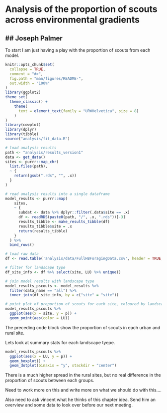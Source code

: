 # Analysis of the proportion of scouts across environmental gradients
## Joseph Palmer
---

To start I am just having a play with the proportion of scouts from each model.

```{r, include = FALSE}
knitr::opts_chunk$set(
  collapse = TRUE,
  comment = "#>",
  fig.path = "man/figures/README-",
  out.width = "100%"
)
library(ggplot2)
theme_set(
  theme_classic() +
    theme(
      text = element_text(family = "URWHelvetica", size = 8)
    )
)
library(cowplot)
library(dplyr)
library(tibble)
source("analysis/fit_data.R")
```


```{r}

# load analysis results
path <- "analysis/results_version1"
data <- get_data()
sites <- purrr::map_chr(
  list.files(path),
  ~ {
    return(gsub(".rds", "", .x))
  }
)

# read analysis results into a single dataframe
model_results <- purrr::map(
    sites,
    ~ {
      subdat <- data %>% dplyr::filter(.data$site == .x)
      df <- readRDS(paste0(path, "/", .x, ".rds"))[-3]
      results_tibble <- make_results_tibble(df)
      results_tibble$site = .x
      return(results_tibble)
    }
  ) %>%
  bind_rows()

# load raw data
df <- read.table('analysis/data/FullHBForagingData.csv', header = TRUE,  sep = ',',  stringsAsFactors = FALSE)

# filter for landscape type
df_site_info <- df %>% select(site, LU) %>% unique()

# join model results with landscape type
model_results_pscouts <- model_results %>%
  filter(data_name == "all") %>%
  inner_join(df_site_info, by = c("site" = "site"))

# point plot of proportion of scouts for each site, coloured by landscape type
model_results_pscouts %>%
  ggplot(aes(x = site, y = p)) +
  geom_point(aes(color = LU))

```

The preceding code block show the proportion of scouts in each urban and rural site.

Lets look at summary stats for each landscape tyepe.

```{r}

model_results_pscouts %>%
  ggplot(aes(x = LU, y = p)) +
  geom_boxplot() +
  geom_dotplot(binaxis = "y", stackdir = "center")

```

There is a much higher spread in the rural sites, but no real difference in the proportion of scouts between each groups.

Need to work more on this and write more on what we should do with this....

Also need to ask vincent what he thinks of this chapter idea. Send him an overview and some data to look over before our next meeting.